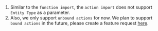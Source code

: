 1. Similar to the `function import`, the `action import` does not support `Entity Type` as a parameter.
2. Also, we only support `unbound actions` for now.
   We plan to support `bound actions` in the future, please create a feature request [here](https://github.com/SAP/cloud-sdk-js/issues/new?assignees=&labels=feature+request&template=feature_request.md&title=).
